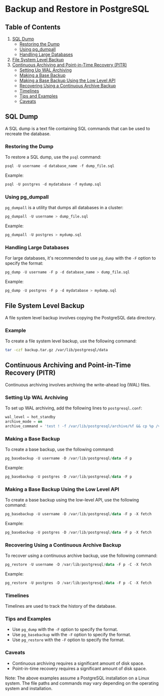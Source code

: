 # **Backup and Restore in PostgreSQL**

## **Table of Contents**

1. [SQL Dump](#sql-dump)
   - [Restoring the Dump](#restoring-the-dump)
   - [Using pg_dumpall](#using-pg_dumpall)
   - [Handling Large Databases](#handling-large-databases)
2. [File System Level Backup](#file-system-level-backup)
3. [Continuous Archiving and Point-in-Time Recovery (PITR)](#continuous-archiving-and-point-in-time-recovery-pitr)
   - [Setting Up WAL Archiving](#setting-up-wal-archiving)
   - [Making a Base Backup](#making-a-base-backup)
   - [Making a Base Backup Using the Low Level API](#making-a-base-backup-using-the-low-level-api)
   - [Recovering Using a Continuous Archive Backup](#recovering-using-a-continuous-archive-backup)
   - [Timelines](#timelines)
   - [Tips and Examples](#tips-and-examples)
   - [Caveats](#caveats)

## **SQL Dump**

A SQL dump is a text file containing SQL commands that can be used to recreate the database.

### Restoring the Dump

To restore a SQL dump, use the `psql` command:

```sql
psql -U username -d database_name -f dump_file.sql
```

Example:

```sql
psql -U postgres -d mydatabase -f mydump.sql
```

### Using pg_dumpall

`pg_dumpall` is a utility that dumps all databases in a cluster:

```sql
pg_dumpall -U username > dump_file.sql
```

Example:

```sql
pg_dumpall -U postgres > mydump.sql
```

### Handling Large Databases

For large databases, it's recommended to use `pg_dump` with the `-F` option to specify the format:

```sql
pg_dump -U username -F p -d database_name > dump_file.sql
```

Example:

```sql
pg_dump -U postgres -F p -d mydatabase > mydump.sql
```

## **File System Level Backup**

A file system level backup involves copying the PostgreSQL data directory.

### Example

To create a file system level backup, use the following command:

```bash
tar -czf backup.tar.gz /var/lib/postgresql/data
```

## **Continuous Archiving and Point-in-Time Recovery (PITR)**

Continuous archiving involves archiving the write-ahead log (WAL) files.

### Setting Up WAL Archiving

To set up WAL archiving, add the following lines to `postgresql.conf`:

```sql
wal_level = hot_standby
archive_mode = on
archive_command = 'test ! -f /var/lib/postgresql/archive/%f && cp %p /var/lib/postgresql/archive/%f'
```

### Making a Base Backup

To create a base backup, use the following command:

```sql
pg_basebackup -U username -D /var/lib/postgresql/data -F p
```

Example:

```sql
pg_basebackup -U postgres -D /var/lib/postgresql/data -F p
```

### Making a Base Backup Using the Low Level API

To create a base backup using the low-level API, use the following command:

```sql
pg_basebackup -U username -D /var/lib/postgresql/data -F p -X fetch
```

Example:

```sql
pg_basebackup -U postgres -D /var/lib/postgresql/data -F p -X fetch
```

### Recovering Using a Continuous Archive Backup

To recover using a continuous archive backup, use the following command:

```sql
pg_restore -U username -D /var/lib/postgresql/data -F p -C -X fetch
```

Example:

```sql
pg_restore -U postgres -D /var/lib/postgresql/data -F p -C -X fetch
```

### Timelines

Timelines are used to track the history of the database.

### Tips and Examples

- Use `pg_dump` with the `-F` option to specify the format.
- Use `pg_basebackup` with the `-F` option to specify the format.
- Use `pg_restore` with the `-F` option to specify the format.

### Caveats

- Continuous archiving requires a significant amount of disk space.
- Point-in-time recovery requires a significant amount of disk space.

Note: The above examples assume a PostgreSQL installation on a Linux system. The file paths and commands may vary depending on the operating system and installation.
